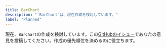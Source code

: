 ```yaml
---
title: BarChart
description: "`BarChart`は、現在作成を検討しています。"
label: "Planned"
---
```


現在、`BarChart`の作成を検討しています。この[GitHubのイシュー](https://github.com/hirotomoyamada/yamada-ui/issues/500)であなたの意見を投稿してください。作成の優先順位を決めるのに役立ちます。
